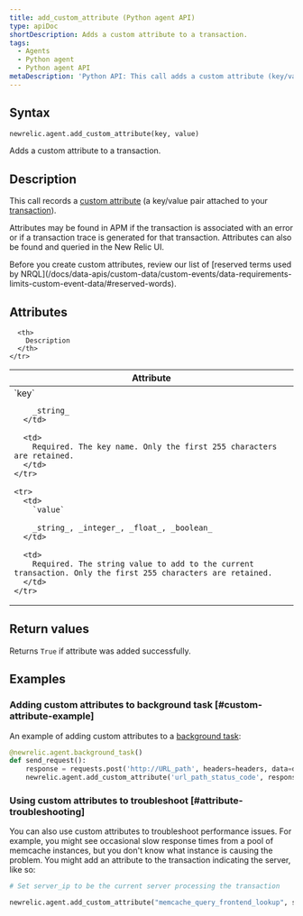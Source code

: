 ```yaml
---
title: add_custom_attribute (Python agent API)
type: apiDoc
shortDescription: Adds a custom attribute to a transaction.
tags:
  - Agents
  - Python agent
  - Python agent API
metaDescription: 'Python API: This call adds a custom attribute (key/value pair) to a transaction.'
---
```


## Syntax

```py
newrelic.agent.add_custom_attribute(key, value)
```

Adds a custom attribute to a transaction.

## Description

This call records a [custom attribute](/docs/new-relic-solutions/get-started/glossary/#attribute) (a key/value pair attached to your [transaction](/docs/new-relic-solutions/get-started/glossary/#transaction)).

Attributes may be found in APM if the transaction is associated with an error or if a transaction trace is generated for that transaction. Attributes can also be found and queried in the New Relic UI.

<Callout variant="important">
  Before you create custom attributes, review our list of [reserved terms used by NRQL](/docs/data-apis/custom-data/custom-events/data-requirements-limits-custom-event-data/#reserved-words).
</Callout>

## Attributes

<table>
  <thead>
    <tr>
      <th width="25%">
        Attribute
      </th>

      <th>
        Description
      </th>
    </tr>
  </thead>

  <tbody>
    <tr>
      <td>
        `key`

        _string_
      </td>

      <td>
        Required. The key name. Only the first 255 characters are retained.
      </td>
    </tr>

    <tr>
      <td>
        `value`

        _string_, _integer_, _float_, _boolean_
      </td>

      <td>
        Required. The string value to add to the current transaction. Only the first 255 characters are retained.
      </td>
    </tr>
  </tbody>
</table>

## Return values

Returns `True` if attribute was added successfully. 

## Examples

### Adding custom attributes to background task [#custom-attribute-example]

An example of adding custom attributes to a [background task](/docs/agents/python-agent/python-agent-api/background_task):

```py
@newrelic.agent.background_task()
def send_request(): 
    response = requests.post('http://URL_path', headers=headers, data=data) 
    newrelic.agent.add_custom_attribute('url_path_status_code', response.status_code)
```

### Using custom attributes to troubleshoot [#attribute-troubleshooting]

You can also use custom attributes to troubleshoot performance issues. For example, you might see occasional slow response times from a pool of memcache instances, but you don't know what instance is causing the problem. You might add an attribute to the transaction indicating the server, like so:

```py
# Set server_ip to be the current server processing the transaction

newrelic.agent.add_custom_attribute("memcache_query_frontend_lookup", server_ip)
```
